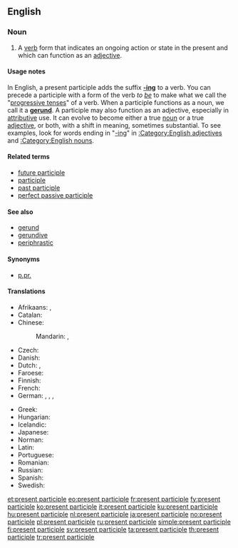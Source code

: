 ==English==
{{wikipedia}}

===Noun===
{{en-noun|head=[[present]] [[participle]]}}

# {{context|grammar|lang=en}} A [[verb]] form that indicates an ongoing action or state in the present and which can function as an [[adjective]].

====Usage notes====
In English, a present participle adds the suffix '''[[-ing]]''' to a verb.  You can precede a participle with a form of the verb ''to [[be]]'' to make what we call the "[[progressive tense]]s" of a verb. When a participle functions as a noun, we call it a '''[[gerund]]'''. A participle may also function as an adjective, especially in [[attributive]] use. It can evolve to become either a true [[noun]] or a true [[adjective]], or both, with a shift in meaning, sometimes substantial. To see examples, look for words ending in "[[-ing]]" in [[:Category:English adjectives]] and [[:Category:English nouns]].

====Related terms====
* [[future participle]] <!-- Latin futurus, venturus, amaturus... -->
* [[participle]]
* [[past participle]]
* [[perfect passive participle]]

====See also====
* [[gerund]]
* [[gerundive]]
* [[periphrastic]]

====Synonyms====
* [[p.pr.]] {{qualifier|abbreviation}}

====Translations====
{{trans-top|verb form that indicates an ongoing action}}
* Afrikaans: {{t|af|teenwoordige deelwoord}}, {{t|af|onvoltooide deelwoord}}
* Catalan: {{t|ca|participi present|m}}
* Chinese:
*: Mandarin: {{t|cmn|現在分詞|sc=Hani}}, {{t+|cmn|现在分词|tr=xiànzài fēncí|sc=Hani}}
* Czech: {{t|cs|příčestí přítomné|n}}
* Danish: {{t+|da|præsens participium|n|c}}
* Dutch: {{t+|nl|onvoltooid deelwoord|n}}, {{t|nl|tegenwoordig deelwoord|n}}
* Faroese: {{t|fo|nútíðar lýsingarháttur|m}}
* Finnish: {{t+|fi|partisiipin preesens}}
* French: {{t+|fr|participe présent|m}}
* German: {{t|de|Mittelwort der Gegenwart|n}}, {{t|de|Partizipium präsentis|n}}, {{t|de|Partizip Präsens|n}}, {{t|de|Partizip I|n}}
{{trans-mid}}
* Greek: {{t|el|μετοχή του ενεστώτα|f|tr=metochí tu enestóta}}
* Hungarian: {{t+|hu|folyamatos melléknévi igenév}}
* Icelandic: {{t+|is|lýsingarháttur nútíðar|m}}
* Japanese: {{t|ja|現在分詞|tr=げんざいぶんし, genzai bunshi|sc=Jpan}}
* Norman: {{t|nrf|participe présent|m}}
* Latin: {{t|la|participium praesentis|m|n}}
* Portuguese: {{t+|pt|particípio presente|m}}
* Romanian: {{t|ro|participiu prezent|n}}
* Russian: {{t+|ru|причастие настоящего времени|n|tr=pričástije nastojáščevo vrémeni|sc=Cyrl}}
* Spanish: {{t+|es|participio presente|m}}
* Swedish: {{t+|sv|presensparticip|c}}
{{trans-bottom}}

[[et:present participle]]
[[eo:present participle]]
[[fr:present participle]]
[[fy:present participle]]
[[ko:present participle]]
[[it:present participle]]
[[ku:present participle]]
[[hu:present participle]]
[[nl:present participle]]
[[ja:present participle]]
[[no:present participle]]
[[pl:present participle]]
[[ru:present participle]]
[[simple:present participle]]
[[fi:present participle]]
[[sv:present participle]]
[[ta:present participle]]
[[th:present participle]]
[[tr:present participle]]